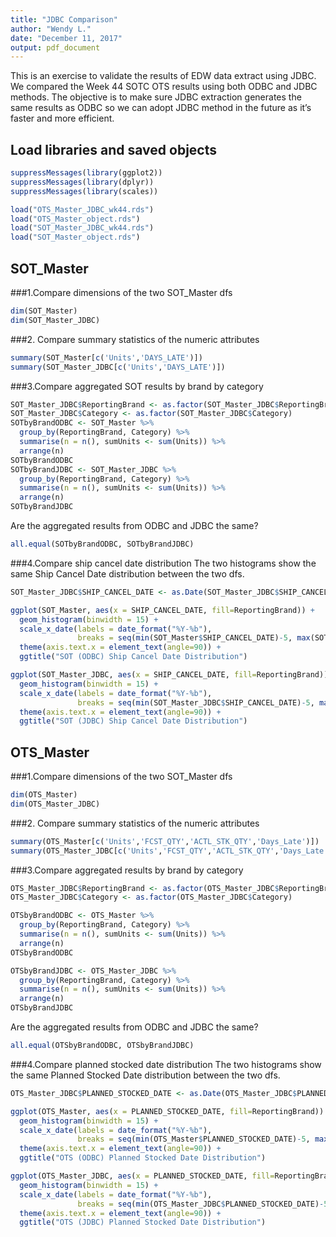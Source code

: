 ```yaml
---
title: "JDBC Comparison"
author: "Wendy L."
date: "December 11, 2017"
output: pdf_document
---
```


This is an exercise to validate the results of EDW data extract using JDBC. We compared the Week 44 SOTC OTS results using both ODBC and JDBC methods. The objective is to make sure JDBC extraction generates the same results as ODBC so we can adopt JDBC method in the future as it's faster and more efficient. 

## Load libraries and saved objects
```r
suppressMessages(library(ggplot2))
suppressMessages(library(dplyr))
suppressMessages(library(scales))

load("OTS_Master_JDBC_wk44.rds")
load("OTS_Master_object.rds")
load("SOT_Master_JDBC_wk44.rds")
load("SOT_Master_object.rds")
```

## SOT_Master
###1.Compare dimensions of the two SOT_Master dfs
```r
dim(SOT_Master)
dim(SOT_Master_JDBC)
```
###2. Compare summary statistics of the numeric attributes
```r
summary(SOT_Master[c('Units','DAYS_LATE')])
summary(SOT_Master_JDBC[c('Units','DAYS_LATE')])
```

###3.Compare aggregated SOT results by brand by category
```r
SOT_Master_JDBC$ReportingBrand <- as.factor(SOT_Master_JDBC$ReportingBrand)
SOT_Master_JDBC$Category <- as.factor(SOT_Master_JDBC$Category)
SOTbyBrandODBC <- SOT_Master %>% 
  group_by(ReportingBrand, Category) %>%
  summarise(n = n(), sumUnits <- sum(Units)) %>%
  arrange(n)
SOTbyBrandODBC
SOTbyBrandJDBC <- SOT_Master_JDBC %>% 
  group_by(ReportingBrand, Category) %>%
  summarise(n = n(), sumUnits <- sum(Units)) %>%
  arrange(n)
SOTbyBrandJDBC
```

Are the aggregated results from ODBC and JDBC the same?
```r
all.equal(SOTbyBrandODBC, SOTbyBrandJDBC)
```

###4.Compare ship cancel date distribution
The two histograms show the same Ship Cancel Date distribution between the two dfs.
```r
SOT_Master_JDBC$SHIP_CANCEL_DATE <- as.Date(SOT_Master_JDBC$SHIP_CANCEL_DATE)

ggplot(SOT_Master, aes(x = SHIP_CANCEL_DATE, fill=ReportingBrand)) +
  geom_histogram(binwidth = 15) +
  scale_x_date(labels = date_format("%Y-%b"),
               breaks = seq(min(SOT_Master$SHIP_CANCEL_DATE)-5, max(SOT_Master$SHIP_CANCEL_DATE)+5, 30)) +
  theme(axis.text.x = element_text(angle=90)) +
  ggtitle("SOT (ODBC) Ship Cancel Date Distribution")

ggplot(SOT_Master_JDBC, aes(x = SHIP_CANCEL_DATE, fill=ReportingBrand)) +
  geom_histogram(binwidth = 15) +
  scale_x_date(labels = date_format("%Y-%b"),
               breaks = seq(min(SOT_Master_JDBC$SHIP_CANCEL_DATE)-5, max(SOT_Master_JDBC$SHIP_CANCEL_DATE)+5, 30)) +
  theme(axis.text.x = element_text(angle=90)) +
  ggtitle("SOT (JDBC) Ship Cancel Date Distribution")
```


## OTS_Master
###1.Compare dimensions of the two SOT_Master dfs
```r
dim(OTS_Master)
dim(OTS_Master_JDBC)
```

###2. Compare summary statistics of the numeric attributes
```r
summary(OTS_Master[c('Units','FCST_QTY','ACTL_STK_QTY','Days_Late')])
summary(OTS_Master_JDBC[c('Units','FCST_QTY','ACTL_STK_QTY','Days_Late')])
```

###3.Compare aggregated results by brand by category
```r
OTS_Master_JDBC$ReportingBrand <- as.factor(OTS_Master_JDBC$ReportingBrand)
OTS_Master_JDBC$Category <- as.factor(OTS_Master_JDBC$Category)

OTSbyBrandODBC <- OTS_Master %>% 
  group_by(ReportingBrand, Category) %>%
  summarise(n = n(), sumUnits <- sum(Units)) %>%
  arrange(n)
OTSbyBrandODBC

OTSbyBrandJDBC <- OTS_Master_JDBC %>% 
  group_by(ReportingBrand, Category) %>%
  summarise(n = n(), sumUnits <- sum(Units)) %>%
  arrange(n)
OTSbyBrandJDBC
```

Are the aggregated results from ODBC and JDBC the same?
```r
all.equal(OTSbyBrandODBC, OTSbyBrandJDBC)
```

###4.Compare planned stocked date distribution
The two histograms show the same Planned Stocked Date distribution between the two dfs.
```r
OTS_Master_JDBC$PLANNED_STOCKED_DATE <- as.Date(OTS_Master_JDBC$PLANNED_STOCKED_DATE)

ggplot(OTS_Master, aes(x = PLANNED_STOCKED_DATE, fill=ReportingBrand)) +
  geom_histogram(binwidth = 15) +
  scale_x_date(labels = date_format("%Y-%b"),
               breaks = seq(min(OTS_Master$PLANNED_STOCKED_DATE)-5, max(OTS_Master$PLANNED_STOCKED_DATE)+5, 30)) +
  theme(axis.text.x = element_text(angle=90)) +
  ggtitle("OTS (ODBC) Planned Stocked Date Distribution")

ggplot(OTS_Master_JDBC, aes(x = PLANNED_STOCKED_DATE, fill=ReportingBrand)) +
  geom_histogram(binwidth = 15) +
  scale_x_date(labels = date_format("%Y-%b"),
               breaks = seq(min(OTS_Master_JDBC$PLANNED_STOCKED_DATE)-5, max(OTS_Master_JDBC$PLANNED_STOCKED_DATE)+5, 30)) +
  theme(axis.text.x = element_text(angle=90)) +
  ggtitle("OTS (JDBC) Planned Stocked Date Distribution")
```

